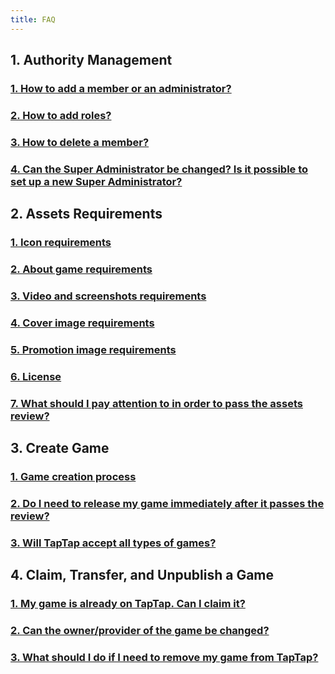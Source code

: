 ```yaml
---
title: FAQ
---
```


## 1. Authority Management

### [<FaqLink>1. How to add a member or an administrator?</FaqLink>](/store/#add-member-or-master-administrator)  
### [<FaqLink>2. How to add roles?</FaqLink>](/store/#add-roles)  
### [<FaqLink>3. How to delete a member?</FaqLink>](/store/#delete-member)
### [<FaqLink>4. Can the Super Administrator be changed? Is it possible to set up a new Super Administrator?</FaqLink>](/store/#1-can-the-super-administrator-be-changed--is-it-possible-to-set-up-a-new-super-administrator)

## 2. Assets Requirements 

### [<FaqLink>1. Icon requirements</FaqLink>](/store/store-material/#icons)  
### [<FaqLink>2. About game requirements</FaqLink>](/store/store-material/#about)    
### [<FaqLink>3. Video and screenshots requirements</FaqLink>](/store/store-material/#video-and-screenshots)   
### [<FaqLink>4. Cover image requirements</FaqLink>](/store/store-material/#cover-image-on-top-of-game-page)    
### [<FaqLink>5. Promotion image requirements</FaqLink>](/store/store-material/#promotion-image)   
### [<FaqLink>6. License</FaqLink>](/store/store-material/#license)
### [<FaqLink>7. What should I pay attention to in order to pass the assets review?</FaqLink>](/store/store-material/#what-should-i-pay-attention-to-in-order-to-pass-the-assets-review)  

## 3. Create Game  

### [<FaqLink>1. Game creation process</FaqLink>](/store/store-creategame/)    
### [<FaqLink>2. Do I need to release my game immediately after it passes the review?</FaqLink>](/store/store-creategame/#do-i-need-to-release-my-game-immediately-after-it-passes-the-review)
### [<FaqLink>3. Will TapTap accept all types of games?</FaqLink>](/store/store-creategame/#will-taptap-accept-all-types-of-games)

## 4. Claim, Transfer, and Unpublish a Game  

### [<FaqLink>1. My game is already on TapTap. Can I claim it?</FaqLink>](/store/store-creategame/#my-game-is-already-on-taptap-can-i-claim-it)
### [<FaqLink>2. Can the owner/provider of the game be changed?</FaqLink>](/store/store-creategame/#can-the-ownerprovider-of-the-game-be-changed)  
### [<FaqLink>3. What should I do if I need to remove my game from TapTap?</FaqLink>](/store/store-creategame/#what-should-i-do-if-i-need-to-remove-my-game-from-taptap)
